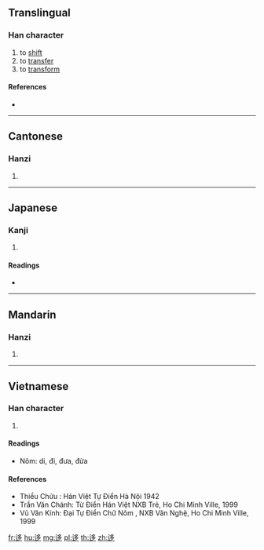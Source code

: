 {{character info/new}}
==Translingual==

===Han character===
{{Han char|rn=162|rad=辵|as=06|sn=10|four=37302|canj=YNIN}}

# to [[shift]]
# to [[transfer]]
# to [[transform]]

====References====
* {{Han ref|kx=1256.060|dkj=38833|dj=1739.240|hdz=63831.030|uh=8FFB|ud=36859|bh=D3EE|bd=54254}}

----

==Cantonese==

===Hanzi===
{{yue-hanzi|jyut=|y=yi4}}

# {{defn|lang=yue|sort=辵06}}

----

==Japanese==

===Kanji===
{{ja-kanji|grade=|rs=辵06}}

# {{defn|lang=ja|sort=辵06}}

====Readings====
* {{ja-readings|on=[[い]] (i)|kun=[[うつる]] (utsuru)}}

----

==Mandarin==

===Hanzi===
{{cmn-hanzi|pin=[[yí]] ([[yi2]])|wg=i<sup>2</sup>}}

# {{defn|lang=cmn|sort=辵06}}

----

==Vietnamese==

===Han character===
{{vi-hantu|di|rs=辵06}}

# {{defn|lang=vi|sort=辵06}}

====Readings====
* Nôm: di, đi, đưa, đừa

====References====
* Thiều Chửu : Hán Việt Tự Điển Hà Nội 1942
* Trần Văn Chánh: Từ Điển Hán Việt NXB Trẻ, Ho Chi Minh Ville, 1999
* Vũ Văn Kính: Đại Tự Điển Chữ Nôm , NXB Văn Nghệ, Ho Chi Minh Ville, 1999

[[fr:迻]]
[[hu:迻]]
[[mg:迻]]
[[pl:迻]]
[[th:迻]]
[[zh:迻]]